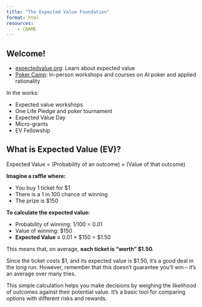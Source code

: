 ```yaml
---
title: "The Expected Value Foundation"
format: html
resources: 
    - CNAME
---
```

## Welcome! 

- [expectedvalue.org](https://expectedvalue.org): Learn about expected value
- [Poker Camp](https://poker.camp): In-person workshops and courses on AI poker and applied rationality

In the works: 

- Expected value workshops
- One Life Pledge and poker tournament
- Expected Value Day
- Micro-grants
- EV Fellowship

## What is Expected Value (EV)?
Expected Value = (Probability of an outcome) × (Value of that outcome)

**Imagine a raffle where:**

- You buy 1 ticket for $1
- There is a 1 in 100 chance of winning
- The prize is $150

**To calculate the expected value:**

- Probability of winning: 1/100 = 0.01
- Value of winning: $150
- **Expected Value =** 0.01 × $150 = $1.50

This means that, on average, **each ticket is "worth" $1.50**.

Since the ticket costs $1, and its expected value is $1.50, it's a good deal in the long run. However, remember that this doesn't guarantee you'll win -- it's an average over many tries.

This simple calculation helps you make decisions by weighing the likelihood of outcomes against their potential value. It's a basic tool for comparing options with different risks and rewards.